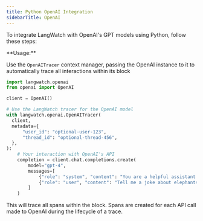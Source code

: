```yaml
---
title: Python OpenAI Integration
sidebarTitle: OpenAI
---
```


To integrate LangWatch with OpenAI's GPT models using Python, follow these steps:


<Prerequisites />
**Usage:**

Use the `OpenAITracer` context manager, passing the OpenAI instance to it to
automatically trace all interactions within its block

```python
import langwatch.openai
from openai import OpenAI

client = OpenAI()

# Use the LangWatch tracer for the OpenAI model
with langwatch.openai.OpenAITracer(
  client,
  metadata={
      "user_id": "optional-user-123",
      "thread_id": "optional-thread-456",
  },
):
    # Your interaction with OpenAI's API
    completion = client.chat.completions.create(
        model="gpt-4",
        messages=[
            {"role": "system", "content": "You are a helpful assistant."},
            {"role": "user", "content": "Tell me a joke about elephants."},
        ]
    )
```

This will trace all spans within the block. Spans are created for each
API call made to OpenAI during the lifecycle of a trace.


<Metadata />
